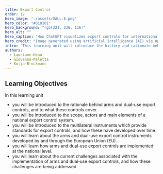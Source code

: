 ```yaml
---
title: Export Control
order: 12
hero_image: "./assets/DALL-E.png"
hero_color: "#010101"
hero_background: "rgb(221, 236, 116)"
hero_alt: ""
hero_caption: "How ChatGPT visualizes export controls for international security"
hero_credit: "Image generated using artificial intelligence (AI) via OpenAI’s DALL·E tool"
intro: 'This learning unit will introduce the history and rationale behind arms and dual-use export controls, and what these controls cover. It will also present the multilateral instruments which provide standards for export controls, and how these have developed over time, including in the European Union (EU). The unit will also examine how arms and dual-use export controls are implemented at the national level, as well as some of the current challenges associated with the implementation of arms and dual-use export controls, and how these challenges are being addressed.'
authors:
  - Lauriane-Heau
  - Giovanna-Maletta
  - Kolja-Brockmann
---
```


## Learning Objectives

In this learning unit
- you will be introduced to the rationale behind arms and dual-use export controls, and to what these controls cover.
- you will be introduced to the scope, actors and main elements of a national export control system.
- you will be introduced to the multilateral instruments which provide standards for export controls, and how these have developed over time.
- you will learn about the arms and dual-use export control instruments developed by and through the European Union (EU).
- you will learn how arms and dual-use export controls are implemented at the national level.
- you will learn about the current challenges associated with the implementation of arms and dual-use export controls, and how these challenges are being addressed.
